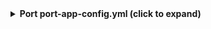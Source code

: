 <details>

<summary><b>Port port-app-config.yml (click to expand)</b></summary>

```yaml showLineNumbers
resources:
  - kind: folder
    selector:
      query: "true" # JQ boolean query. If evaluated to false - skip syncing the object.
      folders: # Specify the repositories and folders to include under this relative path.
        - path: apps/* # Relative path to the folders within the repositories.
          repos: # List of repositories to include folders from.
            - name: backend-service
              branch: main
            - name: frontend-service # if you don't specify a branch, we'll use the repository's default branch
    port:
      entity:
        mappings:
          identifier: .folder.path | split("/") | last
          title: .folder.path | split("/") | last
          blueprint: '"githubRepository"'
          properties:
            url: .__repository.html_url + "/tree/" + .__repository.default_branch  + "/" + .folder.path
            readme: file://README.md
```

</details>
